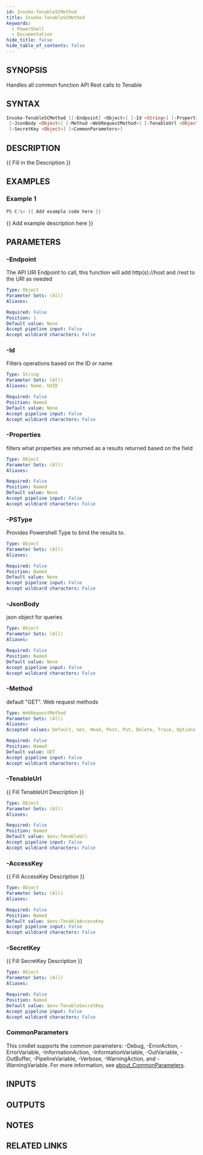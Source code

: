 ```yaml
---
id: Invoke-TenableSCMethod
title: Invoke-TenableSCMethod
keywords:
  - PowerShell
  - Documentation
hide_title: false
hide_table_of_contents: false
---
```


## SYNOPSIS

Handles all common function API Rest calls to Tenable

## SYNTAX

```powershell
Invoke-TenableSCMethod [[-Endpoint] <Object>] [-Id <String>] [-Properties <Object>] [-PSType <Object>]
 [-JsonBody <Object>] [-Method <WebRequestMethod>] [-TenableUrl <Object>] [-AccessKey <Object>]
 [-SecretKey <Object>] [<CommonParameters>]
```

## DESCRIPTION

{{ Fill in the Description }}

## EXAMPLES

### Example 1

```powershell
PS C:\> {{ Add example code here }}
```

{{ Add example description here }}

## PARAMETERS

### -Endpoint

The API URI Endpoint to call, this function will add http(s)://host and /rest to the URI as needed

```yaml
Type: Object
Parameter Sets: (All)
Aliases:

Required: False
Position: 1
Default value: None
Accept pipeline input: False
Accept wildcard characters: False
```

### -Id

Filters operations based on the ID or name

```yaml
Type: String
Parameter Sets: (All)
Aliases: Name, UUID

Required: False
Position: Named
Default value: None
Accept pipeline input: False
Accept wildcard characters: False
```

### -Properties

filters what properties are returned as a results returned based on the field

```yaml
Type: Object
Parameter Sets: (All)
Aliases:

Required: False
Position: Named
Default value: None
Accept pipeline input: False
Accept wildcard characters: False
```

### -PSType

Provides Powershell Type to bind the results to.

```yaml
Type: Object
Parameter Sets: (All)
Aliases:

Required: False
Position: Named
Default value: None
Accept pipeline input: False
Accept wildcard characters: False
```

### -JsonBody

json object for queries

```yaml
Type: Object
Parameter Sets: (All)
Aliases:

Required: False
Position: Named
Default value: None
Accept pipeline input: False
Accept wildcard characters: False
```

### -Method

default "GET".
Web request methods

```yaml
Type: WebRequestMethod
Parameter Sets: (All)
Aliases:
Accepted values: Default, Get, Head, Post, Put, Delete, Trace, Options, Merge, Patch

Required: False
Position: Named
Default value: GET
Accept pipeline input: False
Accept wildcard characters: False
```

### -TenableUrl

{{ Fill TenableUrl Description }}

```yaml
Type: Object
Parameter Sets: (All)
Aliases:

Required: False
Position: Named
Default value: $env:TenableUrl
Accept pipeline input: False
Accept wildcard characters: False
```

### -AccessKey

{{ Fill AccessKey Description }}

```yaml
Type: Object
Parameter Sets: (All)
Aliases:

Required: False
Position: Named
Default value: $env:TenableAccessKey
Accept pipeline input: False
Accept wildcard characters: False
```

### -SecretKey

{{ Fill SecretKey Description }}

```yaml
Type: Object
Parameter Sets: (All)
Aliases:

Required: False
Position: Named
Default value: $env:TenableSecretKey
Accept pipeline input: False
Accept wildcard characters: False
```

### CommonParameters

This cmdlet supports the common parameters: -Debug, -ErrorAction, -ErrorVariable, -InformationAction, -InformationVariable, -OutVariable, -OutBuffer, -PipelineVariable, -Verbose, -WarningAction, and -WarningVariable. For more information, see [about_CommonParameters](http://go.microsoft.com/fwlink/?LinkID=113216).

## INPUTS

## OUTPUTS

## NOTES

## RELATED LINKS
